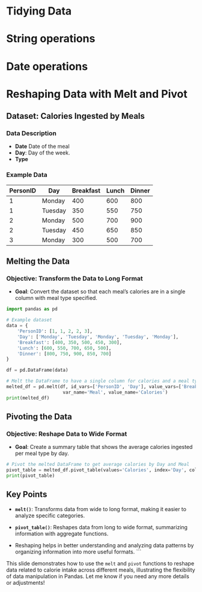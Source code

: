 # Tidying Data {data-stack-name="tidying"}

# String operations

# Date operations

# Reshaping Data with Melt and Pivot

## Dataset: Calories Ingested by Meals

### Data Description

- **Date** Date of the meal
- **Day**: Day of the week.
- **Type** 

### Example Data

| PersonID | Day    | Breakfast | Lunch | Dinner |
|----------|--------|-----------|-------|--------|
| 1        | Monday | 400       | 600   | 800    |
| 1        | Tuesday| 350       | 550   | 750    |
| 2        | Monday | 500       | 700   | 900    |
| 2        | Tuesday| 450       | 650   | 850    |
| 3        | Monday | 300       | 500   | 700    |

## Melting the Data

### **Objective: Transform the Data to Long Format**

- **Goal**: Convert the dataset so that each meal's calories are in a single column with meal type specified.

```python
import pandas as pd

# Example dataset
data = {
    'PersonID': [1, 1, 2, 2, 3],
    'Day': ['Monday', 'Tuesday', 'Monday', 'Tuesday', 'Monday'],
    'Breakfast': [400, 350, 500, 450, 300],
    'Lunch': [600, 550, 700, 650, 500],
    'Dinner': [800, 750, 900, 850, 700]
}

df = pd.DataFrame(data)

# Melt the DataFrame to have a single column for calories and a meal type column
melted_df = pd.melt(df, id_vars=['PersonID', 'Day'], value_vars=['Breakfast', 'Lunch', 'Dinner'],
                     var_name='Meal', value_name='Calories')
print(melted_df)
```

## Pivoting the Data

### **Objective: Reshape Data to Wide Format**

- **Goal**: Create a summary table that shows the average calories ingested per meal type by day.

```python
# Pivot the melted DataFrame to get average calories by Day and Meal
pivot_table = melted_df.pivot_table(values='Calories', index='Day', columns='Meal', aggfunc='mean')
print(pivot_table)
```

## Key Points

- **`melt()`**: Transforms data from wide to long format, making it easier to analyze specific categories.
- **`pivot_table()`**: Reshapes data from long to wide format, summarizing information with aggregate functions.

- Reshaping helps in better understanding and analyzing data patterns by organizing information into more useful formats.
```

This slide demonstrates how to use the `melt` and `pivot` functions to reshape data related to calorie intake across different meals, illustrating the flexibility of data manipulation in Pandas. Let me know if you need any more details or adjustments!
